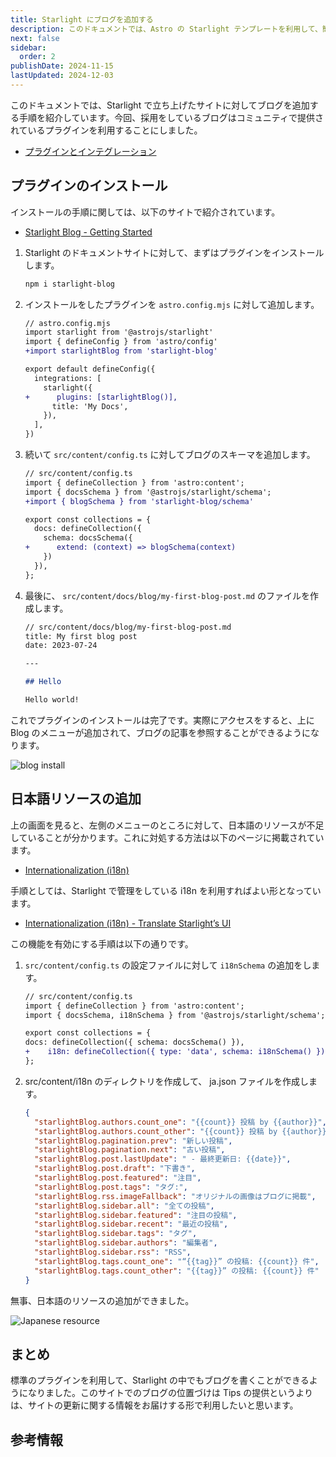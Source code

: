 ```yaml
---
title: Starlight にブログを追加する
description: このドキュメントでは、Astro の Starlight テンプレートを利用して、簡単にカスタマイズ可能なドキュメントサイトを立ち上げる方法を紹介します。
next: false
sidebar:
  order: 2
publishDate: 2024-11-15
lastUpdated: 2024-12-03
---
```



このドキュメントでは、Starlight で立ち上げたサイトに対してブログを追加する手順を紹介しています。今回、採用をしているブログはコミュニティで提供されているプラグインを利用することにしました。

- [プラグインとインテグレーション](https://starlight.astro.build/ja/resources/plugins/)

## プラグインのインストール

インストールの手順に関しては、以下のサイトで紹介されています。

- [Starlight Blog - Getting Started](https://starlight-blog-docs.vercel.app/getting-started/)

<Steps>

1. Starlight のドキュメントサイトに対して、まずはプラグインをインストールします。

   ```bash title="プラグインインストール"
   npm i starlight-blog
   ```

2. インストールをしたプラグインを `astro.config.mjs` に対して追加します。

   ```diff lang="js"
   // astro.config.mjs
   import starlight from '@astrojs/starlight'
   import { defineConfig } from 'astro/config'
   +import starlightBlog from 'starlight-blog'

   export default defineConfig({
     integrations: [
       starlight({
   +      plugins: [starlightBlog()],
         title: 'My Docs',
       }),
     ],
   })
   ```

3. 続いて `src/content/config.ts` に対してブログのスキーマを追加します。

   ```diff lang="ts"
   // src/content/config.ts
   import { defineCollection } from 'astro:content';
   import { docsSchema } from '@astrojs/starlight/schema';
   +import { blogSchema } from 'starlight-blog/schema'

   export const collections = {
     docs: defineCollection({
       schema: docsSchema({
   +      extend: (context) => blogSchema(context)
       })
     }),
   };
   ```

4. 最後に、 `src/content/docs/blog/my-first-blog-post.md` のファイルを作成します。

   ```md
   // src/content/docs/blog/my-first-blog-post.md
   title: My first blog post
   date: 2023-07-24

   ---

   ## Hello

   Hello world!
   ```

</Steps>

これでプラグインのインストールは完了です。実際にアクセスをすると、上に Blog のメニューが追加されて、ブログの記事を参照することができるようになります。

![blog install](../../../assets/astro/blog01.png)

## 日本語リソースの追加

上の画面を見ると、左側のメニューのところに対して、日本語のリソースが不足していることが分かります。これに対処する方法は以下のページに掲載されています。

- [Internationalization (i18n)](https://starlight-blog-docs.vercel.app/guides/i18n)

手順としては、Starlight で管理をしている i18n を利用すればよい形となっています。

- [Internationalization (i18n) - Translate Starlight’s UI](https://starlight.astro.build/guides/i18n/#translate-starlights-ui)

この機能を有効にする手順は以下の通りです。

<Steps>

1. `src/content/config.ts` の設定ファイルに対して `i18nSchema` の追加をします。

   ```diff lang="js" ins=/, (i18nSchema)/
   // src/content/config.ts
   import { defineCollection } from 'astro:content';
   import { docsSchema, i18nSchema } from '@astrojs/starlight/schema';

   export const collections = {
   docs: defineCollection({ schema: docsSchema() }),
   +	i18n: defineCollection({ type: 'data', schema: i18nSchema() }),
   };
   ```

2. src/content/i18n のディレクトリを作成して、 ja.json ファイルを作成します。

   ```json
   {
     "starlightBlog.authors.count_one": "{{count}} 投稿 by {{author}}",
     "starlightBlog.authors.count_other": "{{count}} 投稿 by {{author}}",
     "starlightBlog.pagination.prev": "新しい投稿",
     "starlightBlog.pagination.next": "古い投稿",
     "starlightBlog.post.lastUpdate": " - 最終更新日: {{date}}",
     "starlightBlog.post.draft": "下書き",
     "starlightBlog.post.featured": "注目",
     "starlightBlog.post.tags": "タグ:",
     "starlightBlog.rss.imageFallback": "オリジナルの画像はブログに掲載",
     "starlightBlog.sidebar.all": "全ての投稿",
     "starlightBlog.sidebar.featured": "注目の投稿",
     "starlightBlog.sidebar.recent": "最近の投稿",
     "starlightBlog.sidebar.tags": "タグ",
     "starlightBlog.sidebar.authors": "編集者",
     "starlightBlog.sidebar.rss": "RSS",
     "starlightBlog.tags.count_one": "“{{tag}}” の投稿: {{count}} 件",
     "starlightBlog.tags.count_other": "{{tag}}” の投稿: {{count}} 件"
   }
   ```

</Steps>

無事、日本語のリソースの追加ができました。

![Japanese resource](../../../assets/astro/blog02.png)

## まとめ

標準のプラグインを利用して、Starlight の中でもブログを書くことができるようになりました。このサイトでのブログの位置づけは Tips の提供というよりは、サイトの更新に関する情報をお届けする形で利用したいと思います。

## 参考情報

<LinkCard
  title="HiDeoo / starlight-blog"
  href="https://github.com/HiDeoo/starlight-blog"
  target="_blank"
/>

